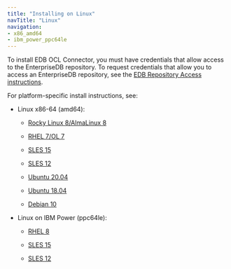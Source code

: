 ```yaml
---
title: "Installing on Linux"
navTitle: "Linux"
navigation:
- x86_amd64
- ibm_power_ppc64le
---
```


To install EDB OCL Connector, you must have credentials that allow access to the EnterpriseDB repository. To request credentials that allow you to access an EnterpriseDB repository, see the [EDB Repository Access instructions](https://www.enterprisedb.com/repository-access-request).

For platform-specific install instructions, see:

- Linux x86-64 (amd64):
  - [Rocky Linux 8/AlmaLinux 8](x86_amd64/01_ocl_connector14_rhel_variants8_x86)

  - [RHEL 7/OL 7](x86_amd64/02_ocl_connector14_rhel_variants7_x86)
  - [SLES 15](x86_amd64/03_ocl_connector14_sles15_x86)
  - [SLES 12](x86_amd64/04_ocl_connector14_sles12_x86)
  - [Ubuntu 20.04](x86_amd64/05_ocl_connector14_ubuntu20_x86)
  - [Ubuntu 18.04](x86_amd64/05a_ocl_connector14_ubuntu18_x86)
  - [Debian 10](x86_amd64/05b_ocl_connector14_deb10_x86)

- Linux on IBM Power (ppc64le):
  - [RHEL 8](ibm_power_ppc64le/07_ocl_connector14_rhel8_ppcle)

  - [SLES 15](ibm_power_ppc64le/09_ocl_connector14_sles15_ppcle)
  - [SLES 12](ibm_power_ppc64le/10_ocl_connector14_sles12_ppcle)
